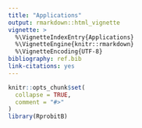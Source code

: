 ```yaml
---
title: "Applications"
output: rmarkdown::html_vignette
vignette: >
  %\VignetteIndexEntry{Applications}
  %\VignetteEngine{knitr::rmarkdown}
  %\VignetteEncoding{UTF-8}
bibliography: ref.bib
link-citations: yes
---
```


```r
knitr::opts_chunk$set(
  collapse = TRUE,
  comment = "#>"
)
library(RprobitB)
```
